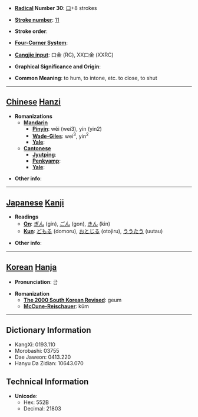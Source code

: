 * '''[[Wiktionary:Chinese radical index| Radical]] Number 30''': [[Wiktionary:Chinese radical index 口|口]]+8 strokes

* '''[[Wiktionary:Chinese total strokes index|Stroke number]]''': [[Wiktionary:Chinese total strokes index 11|11]]

* '''Stroke order''': 

* '''[[Wiktionary:Chinese four corner index|Four-Corner System]]''': 

* '''[[Wiktionary:Chinese Cangjie index|Cangjie input]]''': 口金 (RC), XX口金 (XXRC)

* '''Graphical Significance and Origin''': 

* '''Common Meaning''': to hum, to intone, etc. to close, to shut

----

== [[Chinese]] [[Hanzi]] ==

* '''Romanizations'''
** '''[[Mandarin]]'''
*** '''[[Pinyin]]''': wěi (wei3), yín (yin2)
*** '''[[Wade-Giles]]''': wei<sup>3</sup>, yin<sup>2</sup>
*** '''[[Yale]]''': 
** '''[[Cantonese]]'''
*** '''[[Jyutping]]''':
*** '''[[Penkyamp]]''': 
*** '''[[Yale]]''': 

* '''Other info''': 

----

== [[Japanese]] [[Kanji]] ==

* '''Readings'''
** '''[[On]]''': [[ぎん]] (gin), [[ごん]] (gon), [[きん]] (kin)
** '''[[Kun]]''': [[どもる]] (domoru), [[おとじる]] (otojiru), [[ううたう]] (uutau)

* '''Other info''':  

----

== [[Korean]] [[Hanja]] ==

* '''Pronunciation''': 금

* '''Romanization'''
** '''[[The 2000 South Korean Revised Romanization|The 2000 South Korean Revised]]''': geum
** '''[[McCune-Reischauer]]''': kŭm

----

== Dictionary Information ==

* KangXi: 0193.110
* Morobashi: 03755
* Dae Jaweon: 0413.220
* Hanyu Da Zidian: 10643.070

== Technical Information ==

* '''Unicode''':
** Hex: 552B
** Decimal: 21803